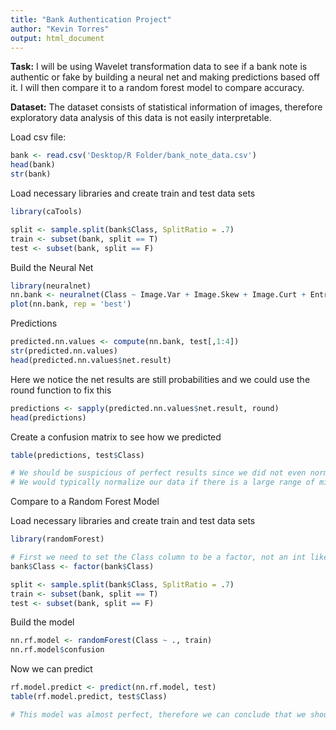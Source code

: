 ```yaml
---
title: "Bank Authentication Project"
author: "Kevin Torres"
output: html_document
---
```


**Task:** I will be using Wavelet transformation data to see if a bank note is authentic or fake by building a neural net and making predictions based off it. I will then compare it to a random forest model to compare accuracy.

**Dataset:** The dataset consists of statistical information of images, therefore exploratory data analysis of this data is not easily interpretable.

Load csv file:

```r
bank <- read.csv('Desktop/R Folder/bank_note_data.csv')
head(bank)
str(bank) 
```

Load necessary libraries and create train and test data sets

```r
library(caTools)

split <- sample.split(bank$Class, SplitRatio = .7)
train <- subset(bank, split == T)
test <- subset(bank, split == F)
```

Build the Neural Net 

```r
library(neuralnet)
nn.bank <- neuralnet(Class ~ Image.Var + Image.Skew + Image.Curt + Entropy, data = train, hidden = 10, linear.output = F )
plot(nn.bank, rep = 'best')
```

Predictions

```r
predicted.nn.values <- compute(nn.bank, test[,1:4])
str(predicted.nn.values)
head(predicted.nn.values$net.result)
```

Here we notice the net results are still probabilities and we could use the round function to fix this

```r
predictions <- sapply(predicted.nn.values$net.result, round)
head(predictions)
```

Create a confusion matrix to see how we predicted 

```r
table(predictions, test$Class)

# We should be suspicious of perfect results since we did not even normalize the data
# We would typically normalize our data if there is a large range of min and max values between the column features
```

##############

Compare to a Random Forest Model

Load necessary libraries and create train and test data sets

```r
library(randomForest)

# First we need to set the Class column to be a factor, not an int like neural nets
bank$Class <- factor(bank$Class)

split <- sample.split(bank$Class, SplitRatio = .7)
train <- subset(bank, split == T)
test <- subset(bank, split == F)
```

Build the model

```r
nn.rf.model <- randomForest(Class ~ ., train)
nn.rf.model$confusion
```

Now we can predict
```r
rf.model.predict <- predict(nn.rf.model, test)
table(rf.model.predict, test$Class)

# This model was almost perfect, therefore we can conclude that we should not be suspicious of our perfect neural net model 
```
